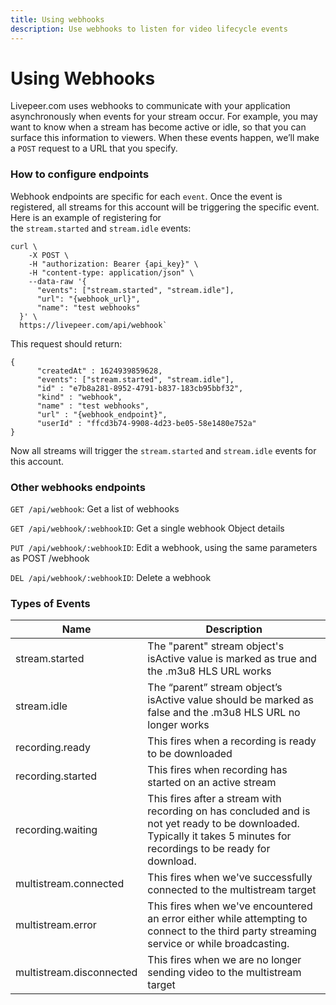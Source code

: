 ```yaml
---
title: Using webhooks
description: Use webhooks to listen for video lifecycle events
---
```


# **Using Webhooks**

Livepeer.com uses webhooks to communicate with your application asynchronously
when events for your stream occur. For example, you may want to know when a
stream has become active or idle, so that you can surface this information to
viewers. When these events happen, we’ll make a `POST` request to a URL that you
specify.

### How to configure endpoints

Webhook endpoints are specific for each `event`. Once the event is registered,
all streams for this account will be triggering the specific event. Here is an
example of registering for the `stream.started` and `stream.idle` events:

```
curl \
    -X POST \
    -H "authorization: Bearer {api_key}" \
    -H "content-type: application/json" \
    --data-raw '{
      "events": ["stream.started", "stream.idle"],
      "url": "{webhook_url}",
      "name": "test webhooks"
  }' \
  https://livepeer.com/api/webhook`
```

This request should return:

```
{
      "createdAt" : 1624939859628,
      "events": ["stream.started", "stream.idle"],
      "id" : "e7b8a281-8952-4791-b837-183cb95bbf32",
      "kind" : "webhook",
      "name" : "test webhooks",
      "url" : "{webhook_endpoint}",
      "userId" : "ffcd3b74-9908-4d23-be05-58e1480e752a"
}

```

Now all streams will trigger the `stream.started` and `stream.idle` events for
this account.

### Other webhooks endpoints

`GET /api/webhook`: Get a list of webhooks

`GET /api/webhook/:webhookID`: Get a single webhook Object details

`PUT /api/webhook/:webhookID`: Edit a webhook, using the same parameters as POST
/webhook

`DEL /api/webhook/:webhookID`: Delete a webhook

### Types of Events

| Name                     | Description                                                                                                                                                            |
| ------------------------ | ---------------------------------------------------------------------------------------------------------------------------------------------------------------------- |
| stream.started           | The "parent" stream object's isActive value is marked as true and the .m3u8 HLS URL works                                                                              |
| stream.idle              | The “parent” stream object’s isActive value should be marked as false and the .m3u8 HLS URL no longer works                                                            |
| recording.ready          | This fires when a recording is ready to be downloaded                                                                                                                  |
| recording.started        | This fires when recording has started on an active stream                                                                                                              |
| recording.waiting        | This fires after a stream with recording on has concluded and is not yet ready to be downloaded. Typically it takes 5 minutes for recordings to be ready for download. |
| multistream.connected    | This fires when we've successfully connected to the multistream target                                                                                                 |
| multistream.error        | This fires when we've encountered an error either while attempting to connect to the third party streaming service or while broadcasting.                              |
| multistream.disconnected | This fires when we are no longer sending video to the multistream target                                                                                               |
